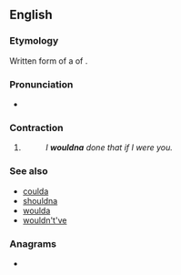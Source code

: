 ==English==

===Etymology===
Written form of a {{w|reduction (linguistics)|reduction}} of {{m|en|[[would]] [[not]] [[have]]}}.

===Pronunciation===
* {{IPA|en|/ˈwʊdnə/}}

===Contraction===
{{en-cont}}

# {{lb|en|colloquial}} {{contraction of|en|[[would]] [[not]] [[have]]}}
#: ''I '''wouldna''' done that if I were you.''

===See also===
* [[coulda]]
* [[shouldna]]
* [[woulda]]
* [[wouldn't've]]

===Anagrams===
* {{anagrams|en|a=adlnouw|ould wan}}